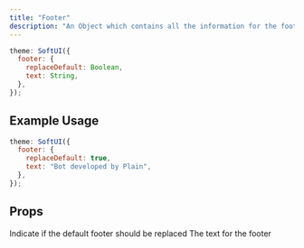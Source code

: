 ```yaml
---
title: "Footer"
description: "An Object which contains all the information for the footer."
---
```


```js
theme: SoftUI({
  footer: {
    replaceDefault: Boolean,
    text: String,
  },
});
```

## Example Usage

```js
theme: SoftUI({
  footer: {
    replaceDefault: true,
    text: "Bot developed by Plain",
  },
});
```

## Props

<ParamField path="replaceDefault" type="boolean" required>
  Indicate if the default footer should be replaced
</ParamField>

<ParamField path="text" type="string" required>
  The text for the footer
</ParamField>
